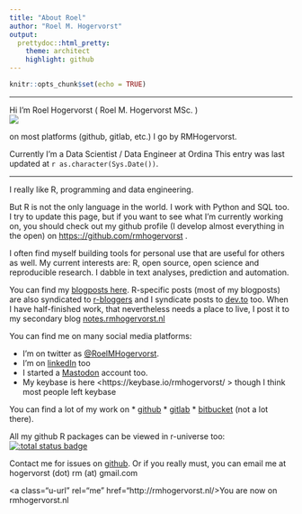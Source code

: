 ```yaml
---
title: "About Roel"
author: "Roel M. Hogervorst"
output:
  prettydoc::html_pretty:
    theme: architect
    highlight: github
---
```


```r
knitr::opts_chunk$set(echo = TRUE)
```

<hr>
<div class="h-card">
Hi I'm
<span class="p-name">Roel Hogervorst</span> (
  <span class="p-given-name">Roel</span>
  <abbr class="p-additional-name">M.</abbr>
  <span class="p-family-name">Hogervorst</span>
  <span class="p-honorific-suffix">MSc.</span>
)
<br>
<img class="u-photo" src="images/roel_user2017.jpg"/>

on most platforms (github, gitlab, etc.) I go by
<span class="p-nickname">RMHogervorst</span>.

Currently I'm a <span class="p-job-title">Data Scientist / Data Engineer</span> at
<span class="p-org">Ordina</span>
This entry was last updated at <span class="dt-updated">`r as.character(Sys.Date())`</span>.
<hr>

<div class="p-note">
I really like R, programming and data engineering. 


But R is not the only language in the world. I work with Python and SQL too.
I try to update this page, but if you want to see what I'm currently working on, you should check out my github profile (I develop almost everything in  the open) on <https:://github.com/rmhogervorst> .

I often find myself building tools for personal use that are useful for others as well.
My current interests are: R, open source, open science and reproducible research. I dabble in text analyses, prediction and automation.


You can find my <a href="https://blog.rmhogervorst.nl" rel="me" class="u-url">blogposts here</a>. R-specific posts (most of my blogposts) are also syndicated to [r-bloggers](https://www.r-bloggers.com/author/roel-m-hogervorst/ "my posts on r-bloggers") and I syndicate posts to <a href="https://dev.to/rmhogervorst" rel="me" class="u-url">dev.to</a> too.
When I have half-finished work, that nevertheless needs a place to live, I post it to my secondary blog <a href="https://notes.rmhogervorst.nl/" rel="me" class="u-url"> notes.rmhogervorst.nl </a>

You can find me on many social media platforms:

* I'm on twitter as <a href="https://twitter.com/RoelMHogervorst" rel="me">@RoelMHogervorst</a>. 
* I'm on <a href="https://www.linkedin.com/in/rmhogervorst" rel="me">linkedIn</a> too
* I started a  <a rel="me" href="https://mastodon.world/@rmhogervorst">Mastodon</a> account too.
* My keybase is here <https://keybase.io/rmhogervorst/ > though I think most people left keybase

You can find a lot of my work on
* <a href="https://github.com/RMHogervorst" rel="me">github</a>
* <a href="https://gitlab.com/rmhogervorst" rel="me">gitlab</a>
* <a href="https://bitbucket.org/RMHogervorst/" rel="me">bitbucket</a> (not a lot there).

All my github R packages can be viewed in r-universe too: [![:total status badge](https://rmhogervorst.r-universe.dev/badges/:total)](https://rmhogervorst.r-universe.dev)


Contact me for issues on <a href="https://github.com/RMHogervorst" rel="me">github</a>.
Or if you really must, you can email me at hogervorst (dot) rm (at) gmail.com
</div>
<a class="u-url" rel="me" href="http://rmhogervorst.nl/>You are now on rmhogervorst.nl </a>
</div>
